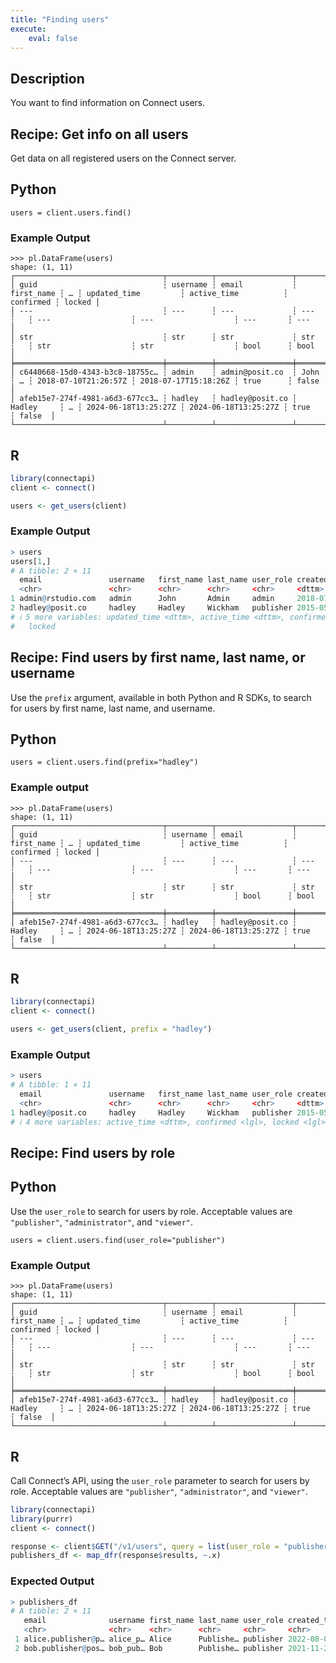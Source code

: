 ```yaml
---
title: "Finding users"
execute:
    eval: false
---
```


## Description

You want to find information on Connect users.

## Recipe: Get info on all users

Get data on all registered users on the Connect server.

::: {.panel-tabset group="language"}

## Python

```.python
users = client.users.find()
```

### Example Output

```.python
>>> pl.DataFrame(users)
shape: (1, 11)
┌─────────────────────────────────┬──────────┬─────────────────┬────────────┬───┬──────────────────────┬──────────────────────┬───────────┬────────┐
│ guid                            ┆ username ┆ email           ┆ first_name ┆ … ┆ updated_time         ┆ active_time          ┆ confirmed ┆ locked │
│ ---                             ┆ ---      ┆ ---             ┆ ---        ┆   ┆ ---                  ┆ ---                  ┆ ---       ┆ ---    │
│ str                             ┆ str      ┆ str             ┆ str        ┆   ┆ str                  ┆ str                  ┆ bool      ┆ bool   │
╞═════════════════════════════════╪══════════╪═════════════════╪════════════╪═══╪══════════════════════╪══════════════════════╪═══════════╪════════╡
│ c6440668-15d0-4343-b3c8-18755c… ┆ admin    ┆ admin@posit.co  ┆ John       ┆ … ┆ 2018-07-10T21:26:57Z ┆ 2018-07-17T15:18:26Z ┆ true      ┆ false  │
│ afeb15e7-274f-4981-a6d3-677cc3… ┆ hadley   ┆ hadley@posit.co ┆ Hadley     ┆ … ┆ 2024-06-18T13:25:27Z ┆ 2024-06-18T13:25:27Z ┆ true      ┆ false  │
└─────────────────────────────────┴──────────┴─────────────────┴────────────┴───┴──────────────────────┴──────────────────────┴───────────┴────────┘
```


## R

```.r
library(connectapi)
client <- connect()

users <- get_users(client)
```

### Example Output

```.r
> users
users[1,]
# A tibble: 2 × 11
  email               username   first_name last_name user_role created_time       
  <chr>               <chr>      <chr>      <chr>     <chr>     <dttm>             
1 admin@rstudio.com   admin      John       Admin     admin     2018-07-10 04:52:04
2 hadley@posit.co     hadley     Hadley     Wickham   publisher 2015-05-20 19:44:37
# ℹ 5 more variables: updated_time <dttm>, active_time <dttm>, confirmed <lgl>,
#   locked
```

:::

## Recipe: Find users by first name, last name, or username

Use the `prefix` argument, available in both Python and R SDKs, to search for users by first name, last name, and username.

::: {.panel-tabset group="language"}

## Python

```.python
users = client.users.find(prefix="hadley")
```

### Example output

```.python
>>> pl.DataFrame(users)
shape: (1, 11)
┌─────────────────────────────────┬──────────┬─────────────────┬────────────┬───┬──────────────────────┬──────────────────────┬───────────┬────────┐
│ guid                            ┆ username ┆ email           ┆ first_name ┆ … ┆ updated_time         ┆ active_time          ┆ confirmed ┆ locked │
│ ---                             ┆ ---      ┆ ---             ┆ ---        ┆   ┆ ---                  ┆ ---                  ┆ ---       ┆ ---    │
│ str                             ┆ str      ┆ str             ┆ str        ┆   ┆ str                  ┆ str                  ┆ bool      ┆ bool   │
╞═════════════════════════════════╪══════════╪═════════════════╪════════════╪═══╪══════════════════════╪══════════════════════╪═══════════╪════════╡
│ afeb15e7-274f-4981-a6d3-677cc3… ┆ hadley   ┆ hadley@posit.co ┆ Hadley     ┆ … ┆ 2024-06-18T13:25:27Z ┆ 2024-06-18T13:25:27Z ┆ true      ┆ false  │
└─────────────────────────────────┴──────────┴─────────────────┴────────────┴───┴──────────────────────┴──────────────────────┴───────────┴────────┘
```

## R

```.r
library(connectapi)
client <- connect()

users <- get_users(client, prefix = "hadley")
```

### Example Output

```.r
> users
# A tibble: 1 × 11
  email               username   first_name last_name user_role created_time        updated_time       
  <chr>               <chr>      <chr>      <chr>     <chr>     <dttm>              <dttm>             
1 hadley@posit.co     hadley     Hadley     Wickham   publisher 2015-05-20 19:44:37 2023-02-17 16:23:09
# ℹ 4 more variables: active_time <dttm>, confirmed <lgl>, locked <lgl>, guid <chr>
```

:::

## Recipe: Find users by role


::: {.panel-tabset group="language"}

## Python

Use the `user_role` to search for users by role. Acceptable values are `"publisher"`, `"administrator"`, and `"viewer"`.

```.python
users = client.users.find(user_role="publisher")
```

### Example Output

```.python
>>> pl.DataFrame(users)
shape: (1, 11)
┌─────────────────────────────────┬──────────┬─────────────────┬────────────┬───┬──────────────────────┬──────────────────────┬───────────┬────────┐
│ guid                            ┆ username ┆ email           ┆ first_name ┆ … ┆ updated_time         ┆ active_time          ┆ confirmed ┆ locked │
│ ---                             ┆ ---      ┆ ---             ┆ ---        ┆   ┆ ---                  ┆ ---                  ┆ ---       ┆ ---    │
│ str                             ┆ str      ┆ str             ┆ str        ┆   ┆ str                  ┆ str                  ┆ bool      ┆ bool   │
╞═════════════════════════════════╪══════════╪═════════════════╪════════════╪═══╪══════════════════════╪══════════════════════╪═══════════╪════════╡
│ afeb15e7-274f-4981-a6d3-677cc3… ┆ hadley   ┆ hadley@posit.co ┆ Hadley     ┆ … ┆ 2024-06-18T13:25:27Z ┆ 2024-06-18T13:25:27Z ┆ true      ┆ false  │
└─────────────────────────────────┴──────────┴─────────────────┴────────────┴───┴──────────────────────┴──────────────────────┴───────────┴────────┘
```

## R

Call Connect's API, using the `user_role` parameter to search for users by role. Acceptable values are `"publisher"`, `"administrator"`, and `"viewer"`.

```.r
library(connectapi)
library(purrr)
client <- connect()

response <- client$GET("/v1/users", query = list(user_role = "publisher"))
publishers_df <- map_dfr(response$results, ~.x)
```

### Expected Output

```.r
> publishers_df
# A tibble: 2 × 11
   email              username first_name last_name user_role created_time updated_time active_time confirmed locked guid 
   <chr>              <chr>    <chr>      <chr>     <chr>     <chr>        <chr>        <chr>       <lgl>     <lgl>  <chr>
 1 alice.publisher@p… alice_p… Alice      Publishe… publisher 2022-08-01T… 2022-08-01T… 2022-08-01… TRUE      FALSE  e637…
 2 bob.publisher@pos… bob_pub… Bob        Publishe… publisher 2021-11-29T… 2023-01-23T… 2022-12-21… TRUE      FALSE  7989…
```

:::
